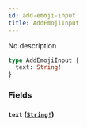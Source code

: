 ```yaml
---
id: add-emoji-input
title: AddEmojiInput
---
```


No description

```graphql
type AddEmojiInput {
  text: String!
}
```

### Fields

#### `text` ([`String!`](/docs/graphql/scalars/string))

